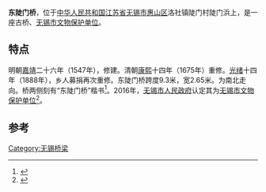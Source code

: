 {{文物保护单位
| 级别 = 市县级
| 省名 = 江苏省
| 市/县名 = 无锡市
| 图片 =
| 名称 =东陡门桥
| 编号 = C1-126
| 分类 = 
| 所在 = [[无锡市|无锡市]][[惠山区|惠山区]]
| 时代 = 
| 登录 = 2016年
| 备注 ={{maplink|frame=yes|plain=yes|type=point|frame-lat=31.64936|frame-long=120.25203|zoom=16|coord={{coord|31.64936|120.25203}}}}
}}
{{coord|31.64936|120.25203|display=title}}
'''东陡门桥'''，位于[[中华人民共和国|中华人民共和国]][[江苏省|江苏省]][[无锡市|无锡市]][[惠山区|惠山区]]洛社镇陡门村陡门浜上，是一座古桥、[[无锡市文物保护单位|无锡市文物保护单位]]。

== 特点 ==
明朝[[嘉靖|嘉靖]]二十六年（1547年），修建。清朝[[康熙|康熙]]十四年（1675年）重修。[[光绪|光绪]]十四年（1888年），乡人募捐再次重修。东陡门桥跨度9.3米，宽2.65米。为南北走向。桥两侧刻有“东陡门桥”楷书<ref>{{Cite book|title=发现无锡 上|last=[[严克勤|严克勤]]主编|first=|publisher=上海：[[上海三联书店|上海三联书店]]|year=2010.10|isbn=978-7-5426-3350-7|location=|pages=138-139}}</ref>。2016年，[[无锡市人民政府|无锡市人民政府]]认定其为[[无锡市文物保护单位|无锡市文物保护单位]]<ref>{{Cite book|title=视觉档案 无锡老桥|last=徐晓春，朱晓光主编|first=|publisher=苏州：[[古吴轩出版社|古吴轩出版社]]|year=2017.11|isbn=978-7-5546-1023-7|location=|pages=208}}</ref>。

==参考==
{{reflist}}

[[Category:无锡桥梁|Category:无锡桥梁]]